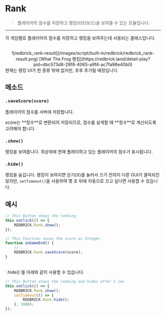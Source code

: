 
# Rank

> 플레이어의 점수를 저장하고 랭킹(리더보드)을 보여줄 수 있는 모듈입니다.

---

각 게임별로 플레이어의 점수를 저장하고 랭킹을 보여주는데 사용되는 클래스입니다.

<br/>
<center>
    ![redbrick_rank-result](/images/script/built-in/redbrick/redbrick_rank-result.png)
    [What The Frog 랭킹](https://redbrick.land/detail-play?pid=dbc573d8-29f8-4065-a9f4-ac7fa98e40b0)
</center>

<Callout type="info">
  현재는 랭킹 UI가 한 종류 밖에 없지만, 추후 추가될 예정입니다.
</Callout>

## 메소드

### `.saveScore(score)`

플레이어의 점수를 서버에 저장합니다.

<Callout type="warning">
    score는 **정수**로 변환되어 저장되므로, 점수를 설계할 때 **정수**로 계산되도록 고려해야 합니다.
</Callout>

### `.show()`

랭킹을 보여줍니다. 최상위에 현재 플레이하고 있는 플레이어의 점수가 표시됩니다.

### `.hide()`

랭킹을 숨깁니다. 랭킹이 보여지면 닫기(X)를 눌러서 끄기 전까지 다른 GUI가 클릭되진 않지만, `setTimeout()`을 사용하여 몇 초 뒤에 자동으로 끄고 싶다면 사용할 수 있습니다.

## 예시

```js showLineNumbers copy filename="rank-button" {3}
// This Button shows the ranking
this.onClick(() => {
    REDBRICK.Rank.show();
});
```

```js showLineNumbers copy filename="game-manager" {4}
// This Function saves the score as Integer.
function onGameEnd() {
    // ...
    REDBRICK.Rank.saveScore(score);
}
```

<br/>
`.hide()`를 아래와 같이 사용할 수 있습니다.

```js showLineNumbers copy filename="rank-button_auto-hide" {3,5}
// This Button shows the ranking and hides after 1 sec
this.onClick(() => {
    REDBRICK.Rank.show();
    setTimeout(() => {
        REDBRICK.Rank.hide();
    }, 1000);
});
```
